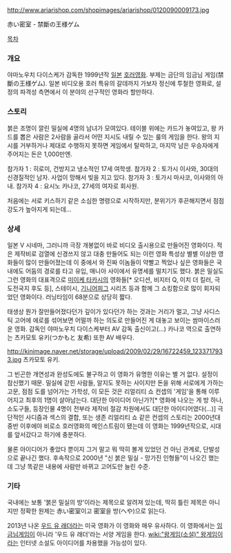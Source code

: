 http://www.ariarishop.com/shopimages/ariarishop/0120090009173.jpg

赤い密室 - 禁斷の王様ゲム

[[목차]]
=== 개요 ===
야마노우치 다이스케가 감독한 1999년작 [[일본]] [[호러영화]]. 부제는 금단의 임금님 게임(禁斷の王様ゲム). 일본 비디오용 호러 특유의 갈데까지 가보자 정신에 투철한 영화로, 설정의 파격성 측면에서 이 분야의 선구적인 영화라 할만하다.

=== 스토리 === 
붉은 조명이 깔린 밀실에 4명의 남녀가 모여있다. 테이블 위에는 카드가 놓여있고, 왕 카드를 뽑은 사람은 2사람을 골라서 어떤 지시도 내릴 수 있는 룰의 게임을 한다. 왕의 지시를 거부하거나 제대로 수행하지 못하면 게임에서 탈락하고, 마지막 남은 우승자에게 주어지는 돈은 1,000만엔.

참가자 1 : 히로미, 건방지고 냉소적인 17세 여학생.
참가자 2 : 토가시 이사와, 30대의 신경질적인 남자. 사업이 망해서 빚을 지고 있다.
참가자 3 : 토가시 마사코, 이사와의 아내.
참가자 4 : 요시노 카나코, 27세의 여자로 회사원.

처음에는 서로 키스하기 같은 소심한 명령으로 시작하지만, 분위기가 후끈해지면서 점점 강도가 높아지게 되는데...

=== 상세 ===
일본 V 시네마, 그러니까 극장 개봉없이 바로 비디오 출시용으로 만들어진 영화이다. 적은 제작비로 검열에 신경쓰지 않고 대충 만들어도 되는 이런 영화 특성상 별별 이상한 영화들이 많이 만들어졌는데 이 중에서 와 진짜 이놈들이 약빨고 찍었나 싶은 영화들은 국내에도 어둠의 경로를 타고 유입, 매니아 사이에서 유명세를 떨치기도 했다. 붉은 밀실도 그런 영화의 대표격으로 [[미이케 타카시]]의 영화들[* 오디션, 비지터 Q, 이치 더 킬러, 극도전국지 후도 등], 스테이시, [[기니어피그]] 시리즈 등과 함께 그 쇼킹함으로 많이 회자되었던 영화이다. 러닝타임이 68분으로 상당히 짧다.

태생상 뭔가 잘만들어졌다던가 깊이가 있다던가 하는 것과는 거리가 멀고, 그냥 사디스틱 고어에 에로를 섞어보면 어떨까 하는 의도로 만들어진 게 대놓고 보이는 쌈마이스러운 영화. 감독인 야마노우치 다이스케부터 AV 감독 출신이고(...) 카나코 역으로 출연하는 츠카모토 유키(つかもと 友希) 또한 AV 배우다.

http://kinimage.naver.net/storage/upload/2009/02/29/16722459_1233717933.jpg
츠카모토 유키.

그 빈곤한 개연성과 완성도에도 불구하고 이 영화가 유명한 이유는 별 거 없다. 설정이 참신했기 때문. 밀실에 갇힌 사람들, 알지도 못하는 사이지만 돈을 위해 서로에게 가하는 고문, 점점 도를 넘어가는 가학성, 이 모든 것은 리얼리티 쇼 컨셉의 '게임'을 통해 이루어지고 최후의 1명이 살아남는다. 대단한 아이디어 아닌가?[* 영화에 나오는 게 방 하나, 소도구들, 등장인물 4명이 전부라 제작비 절감 차원에서도 대단한 아이디어였다(...)] 극단적인 사디즘과 섹스의 결합, 또는 생존 리얼리티 쇼 같은 컨셉의 스토리는 2000년대 중반 이후에야 비로소 호러영화의 메인스트림이 됐는데 이 영화는 1999년작으로, 시대를 앞서갔다고 하기에 충분하다.

물론 아이디어가 좋았다 뿐이지 그거 말고 뭐 딱히 볼게 있었던 건 아닌 관계로, 단발성으로 끝나긴 했다. 후속작으로 2000년 "신 붉은 밀실 - 망가진 인형들"이 나오긴 했는데 그냥 똑같은 내용에 사람만 바뀌고 고어도만 늘린 수준.

=== 기타 === 
국내에는 보통 '붉은 밀실의 방'이라는 제목으로 알려져 있는데, 딱히 틀린 제목은 아니지만 정확한 원제는 赤い密室이고 密室을 방(へや)으로 읽는다.

2013년 나온 [[우드 유 래더]]라는 미국 영화가 이 영화와 매우 유사하다. 이 영화에서는 [[임금님게임]]이 아니라 '우드 유 래더'라는 서양 게임을 한다. [[wiki:"왕게임(소설)" 왕게임]]이라는 인터넷 소설도 아이디어를 차용했을 가능성이 있다.

